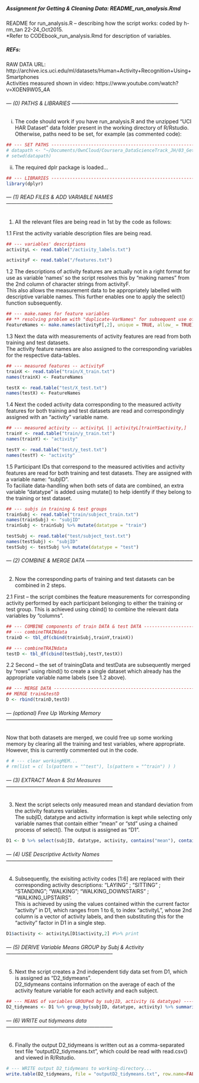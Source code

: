 
##### Assignment for Getting & Cleaning Data: README_run_analysis.Rmd 
README for run_analysis.R -- describing how the script works: coded by h-rm_tan 22-24_Oct2015.
<br>*Refer to CODEbook_run_analysis.Rmd for description of variables.</p>

##### REFs:
RAW DATA URL: http://archive.ics.uci.edu/ml/datasets/Human+Activity+Recognition+Using+Smartphones 
<br>Activities measured shown in video: https://www.youtube.com/watch?v=XOEN9W05_4A 

###### --- (0) PATHS & LIBRARIES --------------------------------------------------------------
(i) The code should work if you have run_analysis.R and the unzipped "UCI HAR Dataset" data folder present in the working directory of R/Rstudio. Otherwise, paths need to be set, for example (as commented code):

```r
## --- SET PATHS --------------------------------------------------------------
# datapath <- "~/Documents/OwnCloud/Coursera_DataScienceTrack_JH/03_Getting&CleaningData/Assignment/UCI HAR Dataset/"
# setwd(datapath)
```

(ii) The required dplr package is loaded...
```r
## --- LIBRARIES --------------------------------------------------------------
library(dplyr)
```

###### --- (1) READ FILES & ADD VARIABLE NAMES --------------------------------------------------------------
(1) All the relevant files are being read in 1st by the code as follows:

1.1 First the activity variable description files are being read.
```r
## --- variables' descriptions
activityL <- read.table("/activity_labels.txt")   

activityF <- read.table("/features.txt")   
```

1.2 The descriptions of activity features are actually not in a right format for use as variable 'names' so the script resolves this by "making names" from the 2nd column of character strings from activityF. <br>This also allows the measurement data to be appropriately labelled with descriptive variable names. This further enables one to apply the select() function subsequently.  

```r
## --- make.names for feature variables
## ** resolving problem with "duplicate-VarNames" for subsequent use of select() --> make.names
FeatureNames <- make.names(activityF[,2], unique = TRUE, allow_ = TRUE)
```

1.3 Next the data with measurements of activity features are read from both training and test datasets. <br>
The activity feature names are also assigned to the corresponding variables for the respective data-tables.

```r
## --- measured features -- activityF
trainX <- read.table("train/X_train.txt")   
names(trainX) <- FeatureNames 

testX <- read.table("test/X_test.txt")   
names(testX) <- FeatureNames 
```

1.4 Next the coded activity data corresponding to the measured activity features for both training and test datasets are read and correspondingly assigned with an "activity" variable name.

```r
## --- measured activity -- activityL || activityL[trainY$activity,]
trainY <- read.table("train/y_train.txt")   
names(trainY) <- "activity"

testY <- read.table("test/y_test.txt")   
names(testY) <- "activity"
```

1.5 Participant IDs that correspond to the measured activities and activity features are read for both training and test datasets. They are assigned with a variable name: "subjID". 
<br>To faciliate data-handling when both sets of data are combined, an extra variable "datatype" is added using mutate() to help identify if they belong to the training or test dataset.

```r
## --- subjs in training & test groups
trainSubj <- read.table("train/subject_train.txt")   
names(trainSubj) <- "subjID"
trainSubj <- trainSubj %>% mutate(datatype = "train")

testSubj <- read.table("test/subject_test.txt")   
names(testSubj) <- "subjID"
testSubj <- testSubj %>% mutate(datatype = "test")
```

###### --- (2) COMBINE & MERGE DATA --------------------------------------------------------------
(2) Now the corresponding parts of training and test datasets can be combined in 2 steps.

2.1 First -- the script combines the feature measurements for corresponding activity performed by each participant belonging to either the training or test group. This is achieved using cbind() to combine the relevant data variables by "columns".

```r
## --- COMBINE components of train DATA & test DATA --------------------------------------------------------------
## --- combineTRAINdata
trainD <- tbl_df(cbind(trainSubj,trainY,trainX))

## --- combineTRAINdata
testD <- tbl_df(cbind(testSubj,testY,testX))
```

2.2 Second -- the set of trainingData and testData are subsequently merged by "rows" using rbind() to create a single dataset which already has the appropriate variable name labels (see 1.2 above).

```r
## --- MERGE DATA --------------------------------------------------------------
## MERGE train&testD
D <- rbind(trainD,testD)
```

###### --- (optional) Free Up Working Memory --------------------------------------------------------------
Now that both datasets are merged, we could free up some working memory by clearing all the training and test variables, where appropriate. However, this is currently commented out in the code. 
```r
# # --- clear workingMEM...
# rm(list = c( ls(pattern = "^test"), ls(pattern = "^train") ) )
```

###### --- (3) EXTRACT Mean & Std Measures --------------------------------------------------------------
(3) Next the script selects only measured mean and standard deviation from the activity features variables. 
<br>The subjID, datatype and activity information is kept while selecting only variable names that contain either "mean" or "std" using a chained process of select(). The output is assigned as "D1".

```r
D1 <- D %>% select(subjID, datatype, activity, contains("mean"), contains("std") ) 
```

###### --- (4) USE Descriptive Activity Names --------------------------------------------------------------
(4) Subsequently, the exisiting activity codes [1:6] are replaced with their corresponding activity descriptions: "LAYING" ; "SITTING" ; "STANDING"; "WALKING"; "WALKING_DOWNSTAIRS" ; "WALKING_UPSTAIRS". 
<br>This is achieved by using the values contained within the current factor "activity" in D1, which ranges from 1 to 6, to index  "activityL", whose 2nd column is a vector of activity labels, and then substituting this for the "activity" factor in D1 in a single step.

```r
D1$activity <- activityL[D1$activity,2] #%>% print
```

###### --- (5) DERIVE Variable Means GROUP by Subj & Activity --------------------------------------------------------------
(5) Next the script creates a 2nd independent tidy data set from D1, which is assigned as "D2_tidymeans". 
<br>D2_tidymeans contains information on the average of each of the activity feature variable for each activity and each subject.

```r
## --- MEANS of variables GROUPed by subjID, activity (& datatype) --------------------------------------------------------------
D2_tidymeans <- D1 %>% group_by(subjID, datatype, activity) %>% summarise_each(funs(mean), -subjID:-activity )
```

###### --- (6) WRITE out tidymeans data --------------------------------------------------------------
(6) Finally the output D2_tidymeans is written out as a comma-separated text file "outputD2_tidymeans.txt", which could be read with read.csv() and viewed in R/Rstudio.

```r
# --- WRITE output D2_tidymeans to working-directory...
write.table(D2_tidymeans, file = "outputD2_tidymeans.txt", row.name=FALSE, col.names = names(D2_tidymeans), sep = ",")
```

